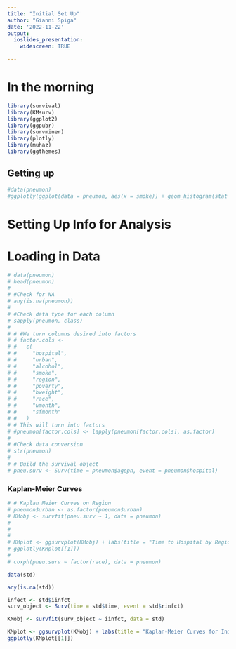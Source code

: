 ```yaml
---
title: "Initial Set Up"
author: "Gianni Spiga"
date: '2022-11-22'
output: 
  ioslides_presentation:
    widescreen: TRUE

---
```



# In the morning

```r
library(survival)
library(KMsurv)
library(ggplot2)
library(ggpubr)
library(survminer)
library(plotly)
library(muhaz)
library(ggthemes)
```

## Getting up

```r
#data(pneumon)
#ggplotly(ggplot(data = pneumon, aes(x = smoke)) + geom_histogram(stat = "count"))
```

# Setting Up Info for Analysis



# Loading in Data

```r
# data(pneumon)
# head(pneumon)
# 
# #Check for NA
# any(is.na(pneumon))
# 
# #Check data type for each column
# sapply(pneumon, class)
# 
# # #We turn columns desired into factors
# # factor.cols <-
# #   c(
# #     "hospital",
# #     "urban",
# #     "alcohol",
# #     "smoke",
# #     "region",
# #     "poverty",
# #     "bweight",
# #     "race",
# #     "wmonth",
# #     "sfmonth"
# #   )
# # This will turn into factors 
# #pneumon[factor.cols] <- lapply(pneumon[factor.cols], as.factor)
# 
# #Check data conversion
# str(pneumon)
# 
# # Build the survival object
# pneu.surv <- Surv(time = pneumon$agepn, event = pneumon$hospital)

```
### Kaplan-Meier Curves 

```r
# # Kaplan Meier Curves on Region
# pneumon$urban <- as.factor(pneumon$urban)
# KMobj <- survfit(pneu.surv ~ 1, data = pneumon)
# 
# 
# 
# KMplot <- ggsurvplot(KMobj) + labs(title = "Time to Hospital by Region")
# ggplotly(KMplot[[1]])
# 
# coxph(pneu.surv ~ factor(race), data = pneumon)
```

```r
data(std)

any(is.na(std))

infect <- std$iinfct
surv_object <- Surv(time = std$time, event = std$rinfct)

KMobj <- survfit(surv_object ~ iinfct, data = std)

KMplot <- ggsurvplot(KMobj) + labs(title = "Kaplan-Meier Curves for Initial Infection Type") 
ggplotly(KMplot[[1]])
```